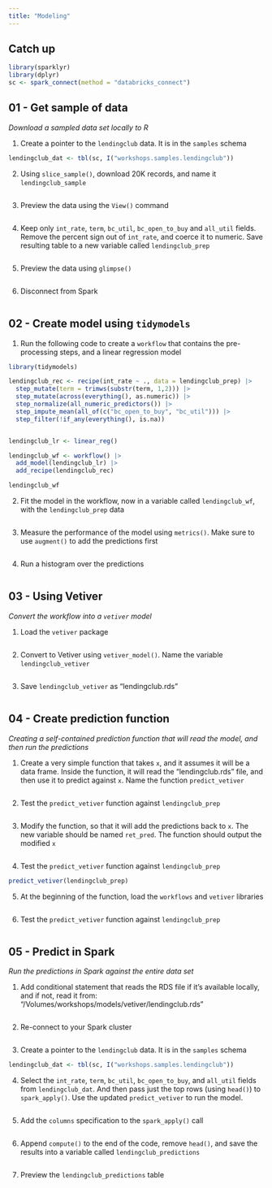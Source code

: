 ```yaml
---
title: "Modeling"
---
```


## Catch up

```r
library(sparklyr)
library(dplyr)
sc <- spark_connect(method = "databricks_connect")
```

## 01 - Get sample of data
*Download a sampled data set locally to R*

1. Create a pointer to the `lendingclub` data. It is in the `samples` schema

```r
lendingclub_dat <- tbl(sc, I("workshops.samples.lendingclub"))
```

2. Using `slice_sample()`, download 20K records, and name it `lendingclub_sample`

```r

```

3. Preview the data using the `View()` command
```r

```

4. Keep only `int_rate`, `term`, `bc_util`, `bc_open_to_buy` and `all_util` 
fields. Remove the percent sign out of `int_rate`, and coerce it to numeric. 
Save resulting table to a new variable called `lendingclub_prep`

```r

```

5. Preview the data using `glimpse()`

```r

```

6. Disconnect from Spark

```r

```


## 02 - Create model using `tidymodels`

1. Run the following code to create a `workflow` that contains the pre-processing
steps, and a linear regression model

```r
library(tidymodels)

lendingclub_rec <- recipe(int_rate ~ ., data = lendingclub_prep) |> 
  step_mutate(term = trimws(substr(term, 1,2))) |> 
  step_mutate(across(everything(), as.numeric)) |> 
  step_normalize(all_numeric_predictors()) |>
  step_impute_mean(all_of(c("bc_open_to_buy", "bc_util"))) |>   
  step_filter(!if_any(everything(), is.na))


lendingclub_lr <- linear_reg()

lendingclub_wf <- workflow() |> 
  add_model(lendingclub_lr) |> 
  add_recipe(lendingclub_rec)

lendingclub_wf
```

2. Fit the model in the workflow, now in a variable called `lendingclub_wf`, with
the `lendingclub_prep` data
```r

```

3. Measure the performance of the model using `metrics()`. Make sure to use
`augment()` to add the predictions first
```r

```

4. Run a histogram over the predictions

```r

```

## 03 - Using Vetiver
*Convert the workflow into a `vetiver` model*

1. Load the `vetiver` package

```r

```

2. Convert to Vetiver using `vetiver_model()`. Name the variable `lendingclub_vetiver`

```r

```

3. Save `lendingclub_vetiver` as "lendingclub.rds"

```r

```

## 04 - Create prediction function
*Creating a self-contained prediction function that will read the model, and then run the predictions*

1. Create a very simple function that takes `x`, and it assumes it will be a 
data frame. Inside the function, it will read the "lendingclub.rds" file, and
then use it to predict against `x`. Name the function `predict_vetiver`

```r

```

2. Test the `predict_vetiver` function against `lendingclub_prep`

```r

```

3. Modify the function, so that it will add the predictions back to `x`. The
new variable should be named `ret_pred`. The function should output the 
modified `x`

```r

```

4. Test the `predict_vetiver` function against `lendingclub_prep`

```r
predict_vetiver(lendingclub_prep)
```

5. At the beginning of the function, load the `workflows` and `vetiver` libraries

```r

```

6. Test the `predict_vetiver` function against `lendingclub_prep`

```r

```

## 05 - Predict in Spark
*Run the predictions in Spark against the entire data set*


1. Add conditional statement that reads the RDS file if it's available locally,
and if not, read it from: "/Volumes/workshops/models/vetiver/lendingclub.rds"

```r

```

2. Re-connect to your Spark cluster

```r

```

3. Create a pointer to the `lendingclub` data. It is in the `samples` schema

```r
lendingclub_dat <- tbl(sc, I("workshops.samples.lendingclub"))
```

4. Select the `int_rate`, `term`, `bc_util`, `bc_open_to_buy`, and `all_util` 
fields from `lendingclub_dat`. And then pass just the top rows (using `head()`)
to `spark_apply()`. Use the updated `predict_vetiver` to run the model.

```r

```

5. Add the `columns` specification to the `spark_apply()` call

```r

```

6. Append `compute()` to the end of the code, remove `head()`, and save the
results into a variable called `lendingclub_predictions`

```r

```

7. Preview the `lendingclub_predictions` table

```r

```


